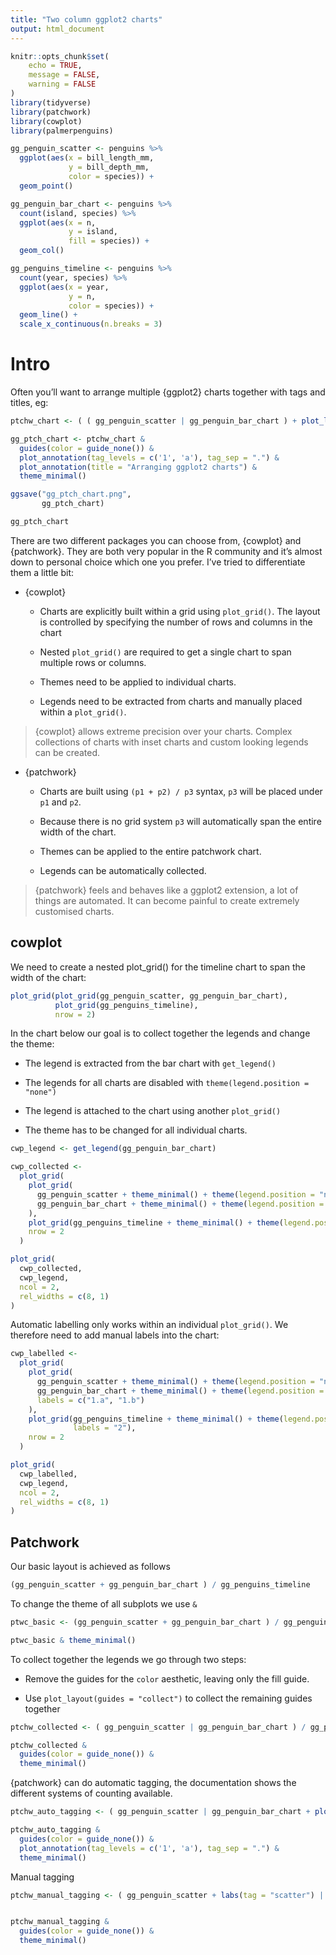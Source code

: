 ```yaml
---
title: "Two column ggplot2 charts"
output: html_document
---
```


```r
knitr::opts_chunk$set(
	echo = TRUE,
	message = FALSE,
	warning = FALSE
)
library(tidyverse)
library(patchwork)
library(cowplot)
library(palmerpenguins)
```

```r
gg_penguin_scatter <- penguins %>% 
  ggplot(aes(x = bill_length_mm,
             y = bill_depth_mm,
             color = species)) +
  geom_point()

gg_penguin_bar_chart <- penguins %>% 
  count(island, species) %>% 
  ggplot(aes(x = n,
             y = island,
             fill = species)) +
  geom_col()

gg_penguins_timeline <- penguins %>% 
  count(year, species) %>% 
  ggplot(aes(x = year,
             y = n,
             color = species)) +
  geom_line() +
  scale_x_continuous(n.breaks = 3)
```


# Intro {.tabset}

Often you'll want to arrange multiple {ggplot2} charts together with tags and titles, eg:

```r
ptchw_chart <- ( ( gg_penguin_scatter | gg_penguin_bar_chart ) + plot_layout(tag_level = 'new') ) / gg_penguins_timeline + plot_layout(guides = 'collect') 

gg_ptch_chart <- ptchw_chart &
  guides(color = guide_none()) &
  plot_annotation(tag_levels = c('1', 'a'), tag_sep = ".") &
  plot_annotation(title = "Arranging ggplot2 charts") &
  theme_minimal()

ggsave("gg_ptch_chart.png",
       gg_ptch_chart)

gg_ptch_chart
```

There are two different packages you can choose from, {cowplot} and {patchwork}. They are both very popular in the R community and it's almost down to personal choice which one you prefer. I've tried to differentiate them a little bit:

- {cowplot}

  - Charts are explicitly built within a grid using `plot_grid()`. The layout is controlled by specifying the number of rows and columns in the chart
  
  - Nested `plot_grid()` are required to get a single chart to span multiple rows or columns.
  
  - Themes need to be applied to individual charts.
  
  - Legends need to be extracted from charts and manually placed within a `plot_grid()`.
  
> {cowplot} allows extreme precision over your charts. Complex collections of charts with inset charts and custom looking legends can be created.
  
  
- {patchwork}

  - Charts are built using `(p1 + p2) / p3` syntax, `p3` will be placed under `p1` and `p2`.
  
  - Because there is no grid system `p3` will automatically span the entire width of the chart.
  
  - Themes can be applied to the entire patchwork chart.
  
  - Legends can be automatically collected.
  
> {patchwork} feels and behaves like a ggplot2 extension, a lot of things are automated. It can become painful to create extremely customised charts.

## cowplot

We need to create a nested plot_grid() for the timeline chart to span the width of the chart:


```r
plot_grid(plot_grid(gg_penguin_scatter, gg_penguin_bar_chart),
          plot_grid(gg_penguins_timeline),
          nrow = 2)
```

In the chart below our goal is to collect together the legends and change the theme:

- The legend is extracted from the bar chart with `get_legend()`

- The legends for all charts are disabled with `theme(legend.position = "none")`

- The legend is attached to the chart using another `plot_grid()`

- The theme has to be changed for all individual charts.

```r
cwp_legend <- get_legend(gg_penguin_bar_chart)

cwp_collected <-
  plot_grid(
    plot_grid(
      gg_penguin_scatter + theme_minimal() + theme(legend.position = "none"),
      gg_penguin_bar_chart + theme_minimal() + theme(legend.position = "none")
    ),
    plot_grid(gg_penguins_timeline + theme_minimal() + theme(legend.position = "none")),
    nrow = 2
  )

plot_grid(
  cwp_collected,
  cwp_legend,
  ncol = 2,
  rel_widths = c(8, 1)
)
```

Automatic labelling only works within an individual `plot_grid()`. We therefore need to add manual labels into the chart:

```r
cwp_labelled <-
  plot_grid(
    plot_grid(
      gg_penguin_scatter + theme_minimal() + theme(legend.position = "none"),
      gg_penguin_bar_chart + theme_minimal() + theme(legend.position = "none"),
      labels = c("1.a", "1.b")
    ),
    plot_grid(gg_penguins_timeline + theme_minimal() + theme(legend.position = "none"),
              labels = "2"),
    nrow = 2
  )

plot_grid(
  cwp_labelled,
  cwp_legend,
  ncol = 2,
  rel_widths = c(8, 1)
)
```


## Patchwork

Our basic layout is achieved as follows

```r
(gg_penguin_scatter + gg_penguin_bar_chart ) / gg_penguins_timeline
```

To change the theme of all subplots we use `&`

```r
ptwc_basic <- (gg_penguin_scatter + gg_penguin_bar_chart ) / gg_penguins_timeline

ptwc_basic & theme_minimal()
```

To collect together the legends we go through two steps:

- Remove the guides for the `color` aesthetic, leaving only the fill guide.

- Use `plot_layout(guides = "collect")` to collect the remaining guides together

```r
ptchw_collected <- ( gg_penguin_scatter | gg_penguin_bar_chart ) / gg_penguins_timeline + plot_layout(guides = "collect")

ptchw_collected &
  guides(color = guide_none()) &
  theme_minimal()
```

{patchwork} can do automatic tagging, the documentation shows the different systems of counting available.

```r
ptchw_auto_tagging <- ( gg_penguin_scatter | gg_penguin_bar_chart + plot_layout(tag_level = 'new') ) / gg_penguins_timeline + plot_layout(guides = "collect")

ptchw_auto_tagging &
  guides(color = guide_none()) &
  plot_annotation(tag_levels = c('1', 'a'), tag_sep = ".") &
  theme_minimal()
```

Manual tagging

```r
ptchw_manual_tagging <- ( gg_penguin_scatter + labs(tag = "scatter") | gg_penguin_bar_chart + labs(tag = "bar") ) / gg_penguins_timeline + labs(tag = "line") + plot_layout(guides = "collect")


ptchw_manual_tagging &
  guides(color = guide_none()) &
  theme_minimal()
```


